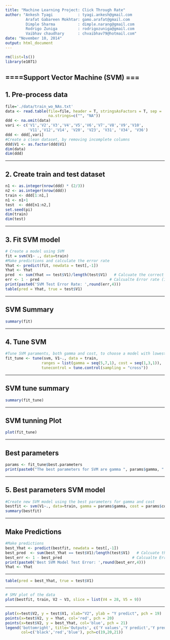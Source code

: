 ```yaml
---
title: "Machine Learning Project: Click Through Rate"
author: "Ankesh Tyagi           : tyagi.ankesh@gmail.com
         Arafat Gabareen Mokhtar: gamo.arafat@gmail.com
         Dimple Sharma          : dimple.narang@gmail.com
         Rodrigo Zuniga         : rodrigozuniga@gmail.com
         Vaibhav chaudhary      : chvaibhav79@hotmail.com"
date: "November 10, 2014"
output: html_document
---
```


```r
rm(list=ls())
library(e1071)

```


## ====Support Vector Machine (SVM) ===
## 1. Pre-process data 
```r
file='./data/train_wo_NAs.txt'
data <- read.table(file=file, header = T, stringsAsFactors = T, sep = '\t',
                   na.strings=c("", "NA"))
ddd <- na.omit(data)
vari <- c('V1','V2','V3','V4','V5','V6','V7','V8','V9','V10',
          'V11','V12','V14', 'V20', 'V23', 'V31', 'V34', 'V36')
ddd <- ddd[,vari]
#Create a clean dataset, by removing incomplete columns
ddd$V1 <- as.factor(ddd$V1)
dim(data)
dim(ddd)

```

---

## 2. Create train and test dataset 

```r
n1 <- as.integer(nrow(ddd) * (2/3))
n2 <- as.integer(nrow(ddd))
train <- ddd[1:n1,]
n1 <- n1+1
test  <- ddd[n1:n2,]
set.seed(pi)
dim(train)
dim(test)

```


---

## 3. Fit SVM model

```r
# Create a model using SVM
fit = svm(V1~ ., data=train)
#Make predictions and calculate the error rate
Yhat <- predict(fit, newdata = test[,-1])
Yhat <- Yhat
pred  <- sum(Yhat == test$V1)/length(test$V1)   # Calcuate the correct predictions
err <- 1 - pred                               # Calcualte Error rate (1- correct predictions)
print(paste0('SVM Test Error Rate: ',round(err,4)))
table(pred = Yhat, true = test$V1)
```


---

## SVM Summary

```r
summary(fit)
```

---

## 4. Tune SVM

```r
#Tune SVM paraments, both gamma and cost, to choose a model with lowest error rate
fit_tune <- tune(svm, V1~., data = train,
                ranges = list(gamma = seq(5,7,1), cost = seq(1,3,1)),
                tunecontrol = tune.control(sampling = "cross"))


```

---

## SVM tune summary

```r

summary(fit_tune)

```


---

## SVM tunning Plot 
```r
plot(fit_tune)
```

---

## Best parameters
```r

params <- fit_tune$best.parameters
print(paste0("The best parameters for SVM are gamma ", params$gamma, " and cost ", params$cost))
```


---

## 5. Best parameters SVM model

```r
#Create new SVM model using the best parameters for gamma and cost
bestfit <- svm(V1~., data=train, gamma = params$gamma, cost = params$cost)
summary(bestfit)
```

---

## Make Predictions 
```r
#Make predictions
best_Yhat <- predict(bestfit, newdata = test[,-1])
best_pred  <- sum(best_Yhat == test$V1)/length(test$V1)   # Calcuate the correct predictions
best_err <- 1 - best_pred                               # Calcualte Error rate (1- correct predictions)
print(paste0('Best SVM Model Test Error: ',round(best_err,4)))
Yhat <- Yhat
```

---

```r
table(pred = best_Yhat, true = test$V1)

```

---

```r

# SMV plot of the data
plot(bestfit, train, V2 ~ V3, slice = list(V4 = 28, V5 = 9))
```

---

```r
plot(x=test$V2, y = test$V1, xlab="V2", ylab = "Y predict", pch = 19)
points(x=test$V2, y = Yhat, col='red', pch = 20)
points(x=test$V2, y = best_Yhat, col='blue', pch = 21)
legend('bottomright', title='Outputs', c('Y values','Y predict','Y predict best svm'), 
       col=c('black','red','blue'), pch=c(19,20,21))
```
